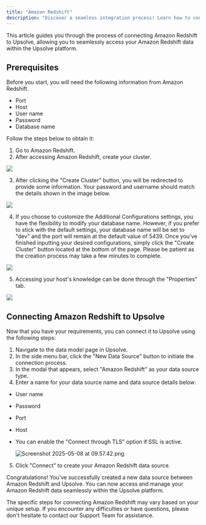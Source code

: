 ```yaml
---
title: "Amazon Redshift"
description: "Discover a seamless integration process! Learn how to connect Amazon Redshift to Upsolve effortlessly for streamlined transactions."
---
```


This article guides you through the process of connecting Amazon Redshift to Upsolve, allowing you to seamlessly access your Amazon Redshift data within the Upsolve platform.

## Prerequisites

Before you start, you will need the following information from Amazon Redshift.

- Port
- Host
- User name
- Password
- Database name

Follow the steps below to obtain it:

1. Go to Amazon Redshift.
2. After accessing Amazon Redshift, create your cluster.

![](https://cdn.peaka.com/integrations/amazon-redshift-1.png)

3. After clicking the "Create Cluster" button, you will be redirected to provide some information. Your password and username should match the details shown in the image below.

![](https://cdn.peaka.com/integrations/amazon-redshift-2.png)

4. If you choose to customize the Additional Configurations settings, you have the flexibility to modify your database name. However, if you prefer to stick with the default settings, your database name will be set to "dev" and the port will remain at the default value of 5439. Once you've finished inputting your desired configurations, simply click the "Create Cluster" button located at the bottom of the page. Please be patient as the creation process may take a few minutes to complete.

![](https://cdn.peaka.com/integrations/amazon-redshift-3.png)

5. Accessing your host's knowledge can be done through the "Properties" tab.

![](https://cdn.peaka.com/integrations/amazon-redshift-4.png)

## Connecting Amazon Redshift to Upsolve

Now that you have your requirements, you can connect it to Upsolve using the following steps:

1. Navigate to the data model page in Upsolve.
2. In the side menu bar, click the "New Data Source" button to initiate the connection process.
3. In the modal that appears, select "Amazon Redshift" as your data source type.
4. Enter a name for your data source name and data source details below:

- User name
- Password
- Port
- Host
- You can enable the "Connect through TLS" option if SSL is active.

  ![Screenshot 2025-05-08 at 09.57.42.png](/Screenshot2025-05-08at09.57.42.png)

5. Click "Connect" to create your Amazon Redshift data source.

Congratulations\! You've successfully created a new data source between Amazon Redshift and Upsolve. You can now access and manage your Amazon Redshift data seamlessly within the Upsolve platform.

<Note>
  The specific steps for connecting Amazon Redshift may vary based on your
  unique setup. If you encounter any difficulties or have questions, please
  don't hesitate to contact our Support Team for assistance.
</Note>